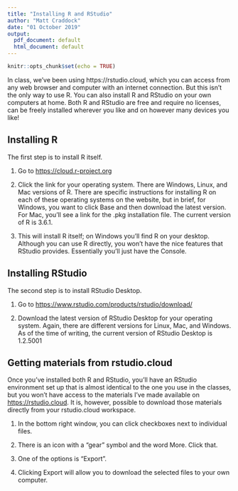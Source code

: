 ```yaml
---
title: "Installing R and RStudio"
author: "Matt Craddock"
date: "01 October 2019"
output:
  pdf_document: default
  html_document: default
---
```


```r
knitr::opts_chunk$set(echo = TRUE)
```

In class, we've been using https://rstudio.cloud, which you can access from any web browser and computer with an internet connection. But this isn't the only way to use R. You can also install R and RStudio on your own computers at home. Both R and RStudio are free and require no licenses, can be freely installed wherever you like and on however many devices you like!

## Installing R 

The first step is to install R itself.

1. Go to [https://cloud.r-project.org](https://cloud.r-project.org)

2. Click the link for your operating system. There are Windows, Linux, and Mac versions of R. There are specific instructions for installing R on each of these operating systems on the website, but in brief, for Windows, you want to click Base and then download the latest version. For Mac, you'll see a link for the .pkg installation file. The current version of R is 3.6.1.

3. This will install R itself; on Windows you'll find R on your desktop. Although you can use R directly, you won't have the nice features that RStudio provides. Essentially you'll just have the Console.

## Installing RStudio

The second step is to install RStudio Desktop.

1. Go to [https://www.rstudio.com/products/rstudio/download/](https://www.rstudio.com/products/rstudio/download/)

2. Download the latest version of RStudio Desktop for your operating system. Again, there are different versions for Linux, Mac, and Windows. As of the time of writing, the current version of RStudio Desktop is 1.2.5001

## Getting materials from rstudio.cloud

Once you've installed both R and RStudio, you'll have an RStudio environment set up that is almost identical to the one you use in the classes, but you won't have access to the materials I've made available on [https://rstudio.cloud](https://rstudio.cloud). It is, however, possible to download those materials directly from your rstudio.cloud workspace.

1. In the bottom right window, you can click checkboxes next to individual files.

2. There is an icon with a "gear" symbol and the word More. Click that.

3. One of the options is "Export".

4. Clicking Export will allow you to download the selected files to your own computer.
